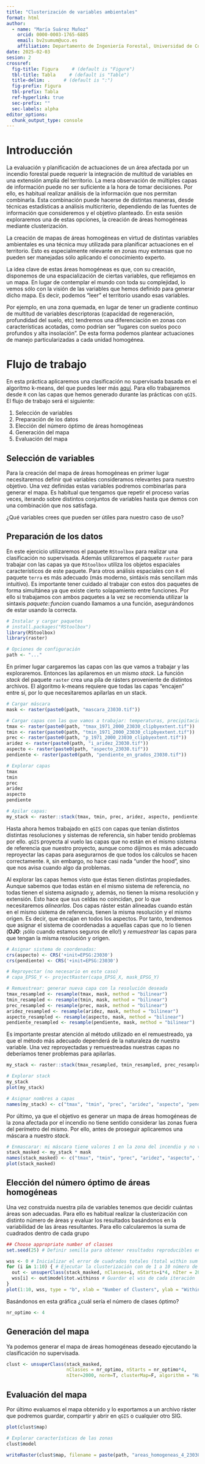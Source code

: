```yaml
---
title: "Clusterización de variables ambientales"
format: html
author: 
  - name: "María Suárez Muñoz"
    orcid: 0000-0003-1765-6885
    email: bv2sumum@uco.es
    affiliation: Departamento de Ingeniería Forestal, Universidad de Córdoba
date: 2025-02-03
sesion: 2
crossref:
  fig-title: Figura     # (default is "Figure")
  tbl-title: Tabla     # (default is "Table")
  title-delim: .     # (default is ":")
  fig-prefix: Figura
  tbl-prefix: Tabla
  ref-hyperlink: true
  sec-prefix: ""
  sec-labels: alpha
editor_options: 
  chunk_output_type: console
---
```


# Introducción {.unnumbered}

La evaluación y planificación de actuaciones de un área afectada por un incendio forestal puede requerir la integración de multitud de variables en una extensión amplia del territorio. La mera observación de múltiples capas de información puede no ser suficiente a la hora de tomar decisiones. Por ello, es habitual realizar análisis de la información que nos permitan combinarla. Esta combinación puede hacerse de distintas maneras, desde técnicas estadísticas a análisis multicriterio, dependiendo de las fuentes de información que consideremos y el objetivo planteado. En esta sesión exploraremos una de estas opciones, la creación de áreas homogéneas mediante clusterización.

La creación de mapas de áreas homogéneas en virtud de distintas variables ambientales es una técnica muy utilizada para planificar actuaciones en el territorio. Esto es especialmente relevante en zonas muy extensas que no pueden ser manejadas sólo aplicando el conocimiento experto. 

La idea clave de estas áreas homogéneas es que, con su creación, disponemos de una espacialización de ciertas variables, que reflejamos en un mapa. En lugar de contemplar el mundo con toda su complejidad, lo vemos sólo con la visión de las variables que hemos definido para generar dicho mapa. Es decir, podemos “leer” el territorio usando esas variables.

Por ejemplo, en una zona quemada, en lugar de tener un gradiente continuo de multitud de variables descriptoras (capacidad de regeneración, profundidad del suelo, etc) tendremos una diferenciación en zonas con características acotadas, como podrían ser “lugares con suelos poco profundos y alta insolación”. De esta forma podemos plantear actuaciones de manejo particularizadas a cada unidad homogénea.

# Flujo de trabajo {.unnumbered}

En esta práctica aplicaremos una clasificación no supervisada basada en el algoritmo k-means, del que puedes leer más [aquí](https://www.publichealth.columbia.edu/research/population-health-methods/k-means-cluster-analysis). Para ello trabajaremos desde `R` con las capas que hemos generado durante las prácticas con `qGIS`. El flujo de trabajo será el siguiente:

1. Selección de variables
2. Preparación de los datos
3. Elección del número óptimo de áreas homogéneas
4. Generación del mapa
5. Evaluación del mapa

## Selección de variables

Para la creación del mapa de áreas homogéneas en primer lugar necesitaremos definir qué variables consideramos relevantes para nuestro objetivo. Una vez definidas estas variables podremos combinarlas para generar el mapa. Es habitual que tengamos que repetir el proceso varias veces, iterando sobre distintos conjuntos de variables hasta que demos con una combinación que nos satisfaga. 

¿Qué variables crees que pueden ser útiles para nuestro caso de uso?

## Preparación de los datos

En este ejercicio utilizaremos el paquete `RStoolbox` para realizar una clasificación no supervisada. Además utilizaremos el paquete `raster` para trabajar con las capas ya que `RStoolbox` utiliza los objetos espaciales característicos de este paquete. Para otros análisis espaciales con `R` el paquete `terra` es más adecuado (más moderno, sintáxis más sencillam más intuitivo). Es importante tener cuidado al trabajar con estos dos paquetes de forma simultánea ya que existe cierto solapamiento entre funciones. Por ello si trabajamos con ambos paquetes a la vez se recomienda utilizar la sintaxis *paquete::funcion* cuando llamamos a una función, asegurándonos de estar usando la correcta. 

```r
# Instalar y cargar paquetes
# install.packages("RStoolbox")
library(RStoolbox)
library(raster)

# Opciones de configuración
path <- "..."
```

En primer lugar cargaremos las capas con las que vamos a trabajar y las exploraremos. Entonces las apilaremos en un mismo *stack*. La función *stack* del paquete `raster` crea una pila de rásters proveniente de distintos archivos. El algoritmo k-means requiere que todas las capas "encajen" entre sí, por lo que necesitaremos apilarlas en un stack.

```r
# Cargar máscara
mask <- raster(paste0(path, "mascara_23030.tif"))

# Cargar capas con las que vamos a trabajar: temperaturas, precipitaciones, aridez, aspecto, pendiente
tmax <- raster(paste0(path, "tmax_1971_2000_23030_clipbyextent.tif"))
tmin <- raster(paste0(path, "tmin_1971_2000_23030_clipbyextent.tif"))
prec <- raster(paste0(path, "p_1971_2000_23030_clipbyextent.tif"))
aridez <- raster(paste0(path, "i_aridez_23030.tif"))
aspecto <- raster(paste0(path, "aspecto_23030.tif"))
pendiente <- raster(paste0(path, "pendiente_en_grados_23030.tif"))

# Explorar capas
tmax
tmin
prec
aridez
aspecto
pendiente

# Apilar capas: 
my_stack <- raster::stack(tmax, tmin, prec, aridez, aspecto, pendiente)  
```

Hasta ahora hemos trabajado en `qGIS` con capas que tenían distintos  distintas resoluciones y sistemas de referencia, sin haber tenido problemas por ello. `qGIS` proyecta al vuelo las capas que no están en el mismo sistema de referencia que nuestro proyecto, aunque como dijimos es más adecuado reproyectar las capas para asegurarnos de que todos los cálculos se hacen correctamente. `R`, sin embargo, no hace casi nada "under the hood", sino que nos avisa cuando algo da problemas.

Al explorar las capas hemos visto que éstas tienen distintas propiedades. Aunque sabemos que todas están en el mismo sistema de referencia, no todas tienen el sistema asignado y, además, no tienen la misma resolución y extensión. Esto hace que sus celdas no coincidan, por lo que necesitaremos *alinearlas*. Dos capas ráster están alineadas cuando están en el mismo sistema de referencia, tienen la misma resolución y el mismo origen. Es decir, que encajan en todos los aspectos. Por tanto, tendremos que asignar el sistema de coordenadas a aquellas capas que no lo tienen (**OJO**: ¡sólo cuando estamos seguros de ello!) y *remuestrear* las capas para que tengan la misma resolución y origen.

```r
# Asignar sistema de coordenadas: 
crs(aspecto) <- CRS('+init=EPSG:23030')
crs(pendiente) <- CRS('+init=EPSG:23030')

# Reproyectar (no necesario en este caso)
# capa_EPSG_Y <- projectRaster(capa_EPSG_X, mask_EPSG_Y)

# Remuestrear: generar nueva capa con la resolución deseada
tmax_resampled <- resample(tmax, mask, method = "bilinear")
tmin_resampled <- resample(tmin, mask, method = "bilinear")
prec_resampled <- resample(prec, mask, method = "bilinear")
aridez_resampled <- resample(aridez, mask, method = "bilinear")
aspecto_resampled <- resample(aspecto, mask, method = "bilinear")
pendiente_resampled <- resample(pendiente, mask, method = "bilinear")
```

Es importante prestar atención al método utilizado en el remuestreado, ya que el método más adecuado dependerá de la naturaleza de nuestra variable. Una vez reproyectadas y remuestreadas nuestras capas no deberíamos tener problemas para apilarlas.

```r
my_stack <- raster::stack(tmax_resampled, tmin_resampled, prec_resampled, aridez_resampled, aspecto_resampled, pendiente_resampled)  

# Explorar stack
my_stack 
plot(my_stack)

# Asignar nombres a capas
names(my_stack) <- c("tmax", "tmin", "prec", "aridez", "aspecto", "pendiente")
```

Por último, ya que el objetivo es generar un mapa de áreas homogéneas de la zona afectada por el incendio no tiene sentido considerar las zonas fuera del perímetro del mismo. Por ello, antes de proseguir aplicaremos una máscara a nuestro *stack*.

```r
# Enmascarar: mi máscara tiene valores 1 en la zona del incendio y no valores en la zona exterior
stack_masked <- my_stack * mask
names(stack_masked) <- c("tmax", "tmin", "prec", "aridez", "aspecto", "pendiente")
plot(stack_masked)
```

## Elección del número óptimo de áreas homogéneas

Una vez construida nuestra pila de variables tenemos que decidir cuántas áreas son adecuadas. Para ello es habitual realizar la clusterización con distinto número de áreas y evaluar los resultados basándonos en la variabilidad de las áreas resultantes. Para ello calcularemos la suma de cuadrados dentro de cada grupo

```r
## Choose appropriate number of classes
set.seed(25) # Definir semilla para obtener resultados reproducibles en procesos aleatorios, si no ejecutamos esta línea cada vez que lancemos el código obtendremos resultados ligeramente distintos.

wss <- 0 # Inicializar el error de cuadrados totales (total within sum of squares error, wss)
for (i in 1:10) { # Ejecutar la clusterización con de 1 a 10 número de áreas
  out <- unsuperClass(stack_masked, nClasses=i, nStarts=i*4, nIter = 2000, norm=T, clusterMap=F, algorithm = "Hartigan-Wong")
  wss[i] <- out$model$tot.withinss # Guardar el wss de cada iteración
}
plot(1:10, wss, type = "b", xlab = "Number of Clusters", ylab = "Within groups sum of squares")
```

Basándonos en esta gráfica ¿cuál sería el número de clases óptimo?

```r
nr_optimo <- 4
```

## Generación del mapa

Ya podemos generar el mapa de áreas homogéneas deseado ejecutando la clasificación no supervisada. 

```r
clust <- unsuperClass(stack_masked, 
                      nClasses = nr_optimo, nStarts = nr_optimo*4, 
                      nIter=2000, norm=T, clusterMap=F, algorithm = "Hartigan-Wong")
```

## Evaluación del mapa

Por último evaluamos el mapa obtenido y lo exportamos a un archivo ráster que podremos guardar, compartir y abrir en `qGIS` o cualquier otro SIG.

```r
plot(clust$map)

# Explorar características de las zonas
clust$model

writeRaster(clust$map, filename = paste(path, "areas_homogeneas_4_23030.tif", sep = ""))
```
